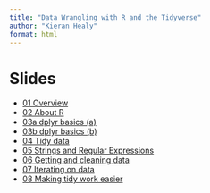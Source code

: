 ```yaml
---
title: "Data Wrangling with R and the Tidyverse"
author: "Kieran Healy"
format: html
---
```


# Slides

- [01 Overview](/slides/01-overview.qmd)
- [02 About R](/slides/02-about-r.qmd)
- [03a dplyr basics (a)](/slides/03a-dplyr-basics.qmd)
- [03b dplyr basics (b)](/slides/03b-dplyr-basics.qmd)
- [04 Tidy data](/slides/04-tidy-data.qmd)
- [05 Strings and Regular Expressions](/slides/05-regular-expressions.qmd)
- [06 Getting and cleaning data](/slides/06-getting-data-in.qmd)
- [07 Iterating on data](/slides/07-iterating-on-data.qmd)
- [08 Making tidy work easier](/slides/08-making-tidy-easier.qmd)
